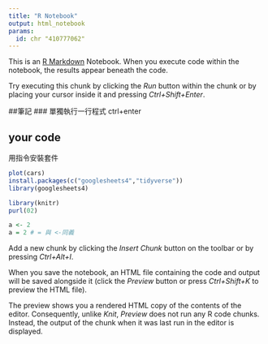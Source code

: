 ---
title: "R Notebook"
output: html_notebook
params:
  id: chr "410777062"
---

This is an [R Markdown](http://rmarkdown.rstudio.com) Notebook. When you execute code within the notebook, the results appear beneath the code. 

Try executing this chunk by clicking the *Run* button within the chunk or by placing your cursor inside it and pressing *Ctrl+Shift+Enter*. 

##筆記
### 單獨執行一行程式
ctrl+enter



## your code
用指令安裝套件

```{r}
plot(cars)
install.packages(c("googlesheets4","tidyverse"))
library(googlesheets4)
```

```{r}
library(knitr)
purl(02)
```

```{r}
a <- 2
a = 2 # = 與 <-同義
```


Add a new chunk by clicking the *Insert Chunk* button on the toolbar or by pressing *Ctrl+Alt+I*.

When you save the notebook, an HTML file containing the code and output will be saved alongside it (click the *Preview* button or press *Ctrl+Shift+K* to preview the HTML file).

The preview shows you a rendered HTML copy of the contents of the editor. Consequently, unlike *Knit*, *Preview* does not run any R code chunks. Instead, the output of the chunk when it was last run in the editor is displayed.
